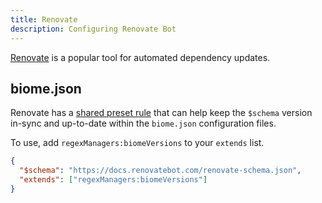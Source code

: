 ```yaml
---
title: Renovate
description: Configuring Renovate Bot
---
```


[Renovate](https://docs.renovatebot.com/) is a popular tool for automated dependency updates.

## biome.json

Renovate has a [shared preset rule](https://docs.renovatebot.com/presets-regexManagers/#regexmanagersbiomeversions) that can help keep the `$schema` version in-sync and up-to-date within the `biome.json` configuration files.

To use, add `regexManagers:biomeVersions` to your `extends` list.


```json title="renovate.json"
{
  "$schema": "https://docs.renovatebot.com/renovate-schema.json",
  "extends": ["regexManagers:biomeVersions"]
}
```
